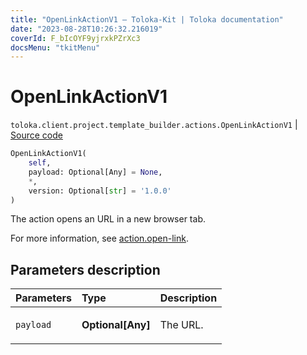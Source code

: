 ```yaml
---
title: "OpenLinkActionV1 — Toloka-Kit | Toloka documentation"
date: "2023-08-28T10:26:32.216019"
coverId: F_bIcOYF9yjrxkPZrXc3
docsMenu: "tkitMenu"
---
```


# OpenLinkActionV1

`toloka.client.project.template_builder.actions.OpenLinkActionV1` | [Source code](https://github.com/Toloka/toloka-kit/blob/v1.2.1/src/client/project/template_builder/actions.py#L103)

```python
OpenLinkActionV1(
    self,
    payload: Optional[Any] = None,
    *,
    version: Optional[str] = '1.0.0'
)
```

The action opens an URL in a new browser tab.

For more information, see [action.open-link](/docs/template-builder/reference/action.open-link).

## Parameters description

| Parameters | Type | Description |
| :----------| :----| :-----------|
`payload`|**Optional\[Any\]**|<p>The URL.</p>